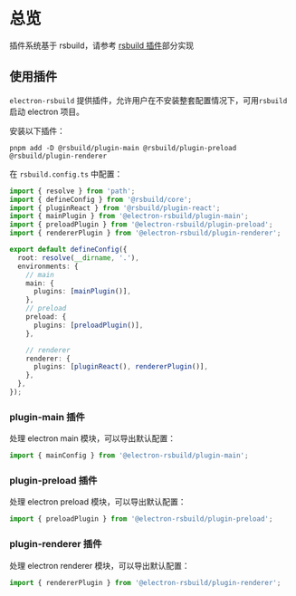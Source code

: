 # 总览

插件系统基于 rsbuild，请参考 [rsbuild 插件](https://rsbuild.dev/zh/plugins/list/index)部分实现

## 使用插件

`electron-rsbuild` 提供插件，允许用户在不安装整套配置情况下，可用`rsbuild`启动 electron 项目。

安装以下插件：

```shell
pnpm add -D @rsbuild/plugin-main @rsbuild/plugin-preload @rsbuild/plugin-renderer
```

在 `rsbuild.config.ts` 中配置：

```ts
import { resolve } from 'path';
import { defineConfig } from '@rsbuild/core';
import { pluginReact } from '@rsbuild/plugin-react';
import { mainPlugin } from '@electron-rsbuild/plugin-main';
import { preloadPlugin } from '@electron-rsbuild/plugin-preload';
import { rendererPlugin } from '@electron-rsbuild/plugin-renderer';

export default defineConfig({
  root: resolve(__dirname, '.'),
  environments: {
    // main
    main: {
      plugins: [mainPlugin()],
    },
    // preload
    preload: {
      plugins: [preloadPlugin()],
    },

    // renderer
    renderer: {
      plugins: [pluginReact(), rendererPlugin()],
    },
  },
});
```

### plugin-main 插件

处理 electron main 模块，可以导出默认配置：

```ts
import { mainConfig } from '@electron-rsbuild/plugin-main';
```

### plugin-preload 插件

处理 electron preload 模块，可以导出默认配置：

```ts
import { preloadPlugin } from '@electron-rsbuild/plugin-preload';
```

### plugin-renderer 插件

处理 electron renderer 模块，可以导出默认配置：

```ts
import { rendererPlugin } from '@electron-rsbuild/plugin-renderer';
```
